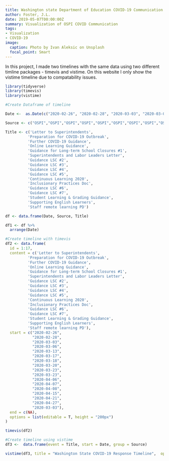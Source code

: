```yaml
---
title: Washington state Department of Education COVID-19 Communication
author: Foster, J.L.
date: 2019-05-07T00:00:00Z
summary: Visualization of OSPI COVID Communication
tags:
- Visualization 
- COVID-19
image:
  caption: Photo by Ivan Aleksic on Unsplash
  focal_point: Smart
---
```

In this project, I made two timelines with the same data using two different timline packages - timevis and vistime. On this website I only show the vistime timeline due to compatability issues. 
```r
library(tidyverse)
library(timevis)
library(vistime)
```

```r
#Create Dataframe of timeline

Date <-  as.Date(c("2020-02-26", "2020-02-28", "2020-03-03", "2020-03-06", "2020-03-13", "2020-03-17", "2020-03-18", "2020-03-20", "2020-03-23", "2020-03-23", "2020-04-06", "2020-04-07", "2020-04-08", "2020-04-15", "2020-04-21", "2020-04-27", "2020-03-03"))

Source <- c("OSPI","OSPI","OSPI","OSPI","OSPI","OSPI","OSPI","OSPI","OSPI","OSPI","OSPI","OSPI","OSPI","OSPI","OSPI","OSPI", 'Northshore School District')

Title <- c('Letter to Superintendents', 
          'Preparation for COVID-19 Outbreak', 
          'Further COVID-19 Guidance', 
          'Online Learning Guidance',
          'Guidance for Long-term School Closures #1', 
          'Superintendents and Labor Leaders Letter', 
          'Guidance LSC #2', 
          'Guidance LSC #3', 
          'Guidance LSC #4', 
          'Guidance LSC #5', 
          'Continuous Learning 2020', 
          'Inclusionary Practices Doc', 
          'Guidance LSC #6', 
          'Guidance LSC #7', 
          'Student Learning & Grading Guidance', 
          'Supporting English Learners',
          'Staff remote learning PD')

df <- data.frame(Date, Source, Title)

df1 <- df %>% 
  arrange(Date)
```

```r
#Create timeline with timevis
df2 <- data.frame(
  id = 1:17,
  content = c('Letter to Superintendents', 
          'Preparation for COVID-19 Outbreak', 
          'Further COVID-19 Guidance', 
          'Online Learning Guidance',
          'Guidance for Long-term School Closures #1', 
          'Superintendents and Labor Leaders Letter', 
          'Guidance LSC #2', 
          'Guidance LSC #3', 
          'Guidance LSC #4', 
          'Guidance LSC #5', 
          'Continuous Learning 2020', 
          'Inclusionary Practices Doc', 
          'Guidance LSC #6', 
          'Guidance LSC #7', 
          'Student Learning & Grading Guidance', 
          'Supporting English Learners',
          'Staff remote learning PD'),
  start = c("2020-02-26", 
            "2020-02-28", 
            "2020-03-03", 
            "2020-03-06", 
            "2020-03-13", 
            "2020-03-17", 
            "2020-03-18", 
            "2020-03-20", 
            "2020-03-23", 
            "2020-03-23", 
            "2020-04-06", 
            "2020-04-07", 
            "2020-04-08", 
            "2020-04-15", 
            "2020-04-21", 
            "2020-04-27", 
            "2020-03-03"),
  end = c(NA),
  options = list(editable = T, height = "200px")
)

```

```r
timevis(df2)
```



```r
#Create timeline using vistime 
df3 <-  data.frame(event = Title, start = Date, group = Source)

vistime(df3, title = "Washington State COVID-19 Response Timeline",  optimize_y = F, show_labels = F)

```

